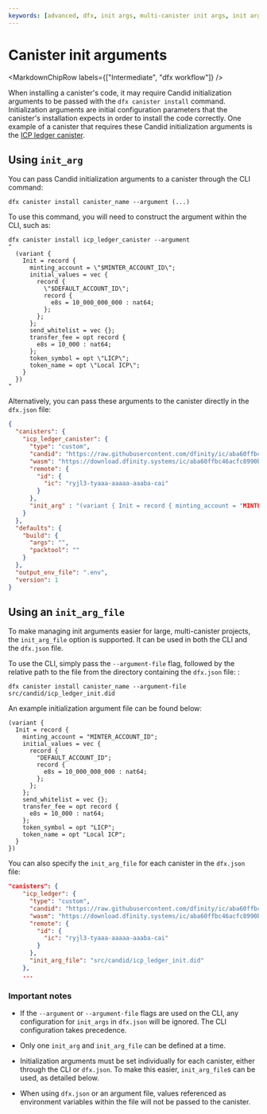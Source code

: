 ```yaml
---
keywords: [advanced, dfx, init args, multi-canister init args, init arg file, init arg options]
---
```



# Canister init arguments

<MarkdownChipRow labels={["Intermediate", "dfx workflow"]} />

When installing a canister's code, it may require Candid initialization arguments to be passed with the `dfx canister install` command. Initialization arguments are initial configuration parameters that the canister's installation expects in order to install the code correctly. One example of a canister that requires these Candid initialization arguments is the [ICP ledger canister](/docs/current/rosetta-defi/token-ledgers/setup/icp_ledger_setup).

## Using `init_arg`

You can pass Candid initialization arguments to a canister through the CLI command:

```
dfx canister install canister_name --argument (...)
```

To use this command, you will need to construct the argument within the CLI, such as:

```
dfx canister install icp_ledger_canister --argument
"
  (variant {
    Init = record {
      minting_account = \"$MINTER_ACCOUNT_ID\";
      initial_values = vec {
        record {
          \"$DEFAULT_ACCOUNT_ID\";
          record {
            e8s = 10_000_000_000 : nat64;
          };
        };
      };
      send_whitelist = vec {};
      transfer_fee = opt record {
        e8s = 10_000 : nat64;
      };
      token_symbol = opt \"LICP\";
      token_name = opt \"Local ICP\";
    }
  })
"
```

Alternatively, you can pass these arguments to the canister directly in the `dfx.json` file:

```json
{
  "canisters": {
    "icp_ledger_canister": {
      "type": "custom",
      "candid": "https://raw.githubusercontent.com/dfinity/ic/aba60ffbc46acfc8990bf4d5685c1360bd7026b9/rs/ledger_suite/icp/ledger.did",
      "wasm": "https://download.dfinity.systems/ic/aba60ffbc46acfc8990bf4d5685c1360bd7026b9/canisters/ledger-canister.wasm.gz",
      "remote": {
        "id": {
          "ic": "ryjl3-tyaaa-aaaaa-aaaba-cai"
        }
      },
      "init_arg" : "(variant { Init = record { minting_account = "MINTER_ACCOUNT_ID"; initial_values = vec { record { "DEFAULT_ACCOUNT_ID"; record { e8s = 10_000_000_000 : nat64; }; }; }; send_whitelist = vec {}; transfer_fee = opt record { e8s = 10_000 : nat64; }; token_symbol = opt \"LICP\"; token_name = opt \"Local ICP\"; } })"
    }
  },
  "defaults": {
    "build": {
      "args": "",
      "packtool": ""
    }
  },
  "output_env_file": ".env",
  "version": 1
}
```

## Using an `init_arg_file`

To make managing init arguments easier for large, multi-canister projects, the `init_arg_file` option is supported. It can be used in both the CLI and the `dfx.json` file.

To use the CLI, simply pass the `--argument-file` flag, followed by the relative path to the file from the directory containing the `dfx.json` file:
:

```
dfx canister install canister_name --argument-file src/candid/icp_ledger_init.did
```

An example initialization argument file can be found below:

```did
(variant {
  Init = record {
    minting_account = "MINTER_ACCOUNT_ID";
    initial_values = vec {
      record {
        "DEFAULT_ACCOUNT_ID";
        record {
          e8s = 10_000_000_000 : nat64;
        };
      };
    };
    send_whitelist = vec {};
    transfer_fee = opt record {
      e8s = 10_000 : nat64;
    };
    token_symbol = opt "LICP";
    token_name = opt "Local ICP";
  }
})
```

You can also specify the `init_arg_file` for each canister in the `dfx.json` file:

```json
"canisters": {
    "icp_ledger": {
      "type": "custom",
      "candid": "https://raw.githubusercontent.com/dfinity/ic/aba60ffbc46acfc8990bf4d5685c1360bd7026b9/rs/ledger_suite/icp/ledger.did",
      "wasm": "https://download.dfinity.systems/ic/aba60ffbc46acfc8990bf4d5685c1360bd7026b9/canisters/ledger-canister.wasm.gz",
      "remote": {
        "id": {
          "ic": "ryjl3-tyaaa-aaaaa-aaaba-cai"
        }
      },
      "init_arg_file": "src/candid/icp_ledger_init.did"
    },
    ...
```

### Important notes

- If the `--argument` or `--argument-file` flags are used on the CLI, any configuration for `init_args` in `dfx.json` will be ignored. The CLI configuration takes precedence.

- Only one `init_arg` and `init_arg_file` can be defined at a time.

- Initialization arguments must be set individually for each canister, either through the CLI or `dfx.json`. To make this easier, `init_arg_file`s can be used, as detailed below.

- When using `dfx.json` or an argument file, values referenced as environment variables within the file will not be passed to the canister.